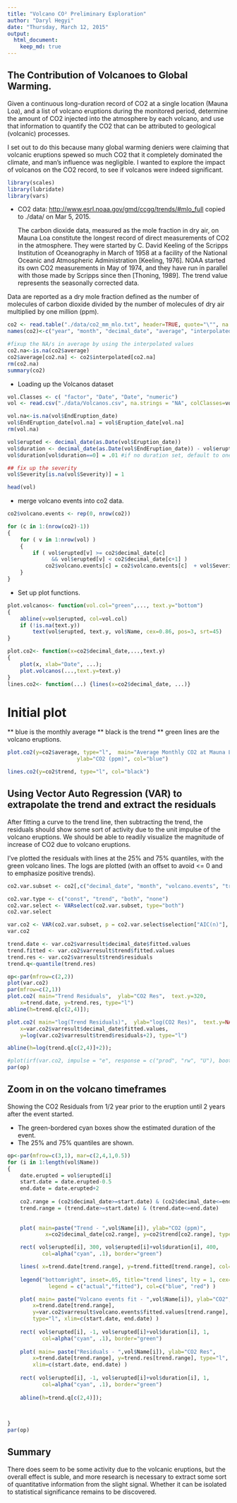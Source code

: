 ```yaml
---
title: "Volcano CO² Preliminary Exploration"
author: "Daryl Hegyi"
date: "Thursday, March 12, 2015"
output: 
  html_document:
    keep_md: true
---
```

## The Contribution of Volcanoes to Global Warming.
Given a continuous long-duration record of CO2 at a single location (Mauna Loa), and a list of volcano eruptions during the monitored period, determine the amount of CO2 injected into the atmosphere by each volcano, and use that information to quantify the CO2 that can be attributed to geological (volcanic) processes.

I set out to do this because many global warming deniers were claiming that volcanic eruptions spewed so much CO2 that it completely dominated the climate, and man's influence was negligible.  I wanted to explore the impact of volcanos on the CO2 record, to see if volcanos were indeed significant.

```r
library(scales)
library(lubridate)
library(vars)

```
* CO2 data: <http://www.esrl.noaa.gov/gmd/ccgg/trends/#mlo_full> copied to ./data/ on Mar 5, 2015.

  The carbon dioxide data, measured as the mole fraction in dry air, on Mauna Loa constitute the longest record of direct measurements of CO2 in the atmosphere. They were started by C. David Keeling of the Scripps Institution of Oceanography in March of 1958 at a facility of the National Oceanic and Atmospheric Administration [Keeling, 1976]. NOAA started its own CO2 measurements in May of 1974, and they have run in parallel with those made by Scripps since then [Thoning, 1989]. The trend value represents the seasonally corrected data.

Data are reported as a dry mole fraction defined as the number of molecules of carbon dioxide divided by the number of molecules of dry air multiplied by one million (ppm). 
```r
co2 <- read.table("./data/co2_mm_mlo.txt", header=TRUE, quote="\"", na.strings = "-99.99")
names(co2)<-c("year", "month", "decimal_date", "average", "interpolated", "trend", "numdays")

#fixup the NA/s in average by using the interpolated values
co2.na<-is.na(co2$average)
co2$average[co2.na] <- co2$interpolated[co2.na]
rm(co2.na)
summary(co2)
```

* Loading up the Volcanos dataset
```r

vol.Classes <- c( "factor", "Date", "Date", "numeric")
vol <- read.csv("./data/Volcanos.csv", na.strings = "NA", colClasses=vol.Classes)

vol.na<-is.na(vol$EndEruption_date)
vol$EndEruption_date[vol.na] = vol$Eruption_date[vol.na]
rm(vol.na)

vol$erupted <- decimal_date(as.Date(vol$Eruption_date))
vol$duration <- decimal_date(as.Date(vol$EndEruption_date)) - vol$erupted
vol$duration[vol$duration==0] = .01 #if no duration set, default to one percent of a year (about 3.5 days)

## fix up the severity
vol$Severity[is.na(vol$Severity)] = 1

head(vol)
```

* merge volcano events into co2 data.
```r
co2$volcano.events <- rep(0, nrow(co2))

for (c in 1:(nrow(co2)-1))
{
	for ( v in 1:nrow(vol) )
	{
		if ( vol$erupted[v] >= co2$decimal_date[c]
			  && vol$erupted[v] < co2$decimal_date[c+1] )
			co2$volcano.events[c] = co2$volcano.events[c]  + vol$Severity[v]
	}
}
```

* Set up plot functions.
```r
plot.volcanos<- function(vol.col="green",..., text.y="bottom") 
{ 
	abline(v=vol$erupted, col=vol.col)
	if (!is.na(text.y))
		text(vol$erupted, text.y, vol$Name, cex=0.86, pos=3, srt=45)
}

plot.co2<- function(x=co2$decimal_date,...,text.y) 
{
	plot(x, xlab="Date", ...); 
	plot.volcanos(...,text.y=text.y)
}
lines.co2<- function(...) {lines(x=co2$decimal_date, ...)}
```
# Initial plot

** blue is the monthly average
** black is the trend
** green lines are the volcano eruptions.
```r
plot.co2(y=co2$average, type="l",  main="Average Monthly CO2 at Mauna Loa", text.y=320,
					  ylab="CO2 (ppm)", col="blue")

lines.co2(y=co2$trend, type="l", col="black")

```

## Using Vector Auto Regression (VAR) to extrapolate the trend and extract the residuals
After fitting a curve to the trend line, then subtracting the trend, the residuals should show some sort of activity due to the unit impulse of the volcano eruptions.  We should be able to readily visualize the magnitude of increase of CO2 due to volcano eruptions.

I've plotted the residuals with lines at the 25% and 75% quantiles, with the green volcano lines.  The logs are plotted (with an offset to avoid <= 0 and to emphasize positive trends).
```r

co2.var.subset <- co2[,c("decimal_date", "month", "volcano.events", "trend")]

co2.var.type <- c("const", "trend", "both", "none")
co2.var.select <- VARselect(co2.var.subset, type="both")
co2.var.select

var.co2 <- VAR(co2.var.subset, p = co2.var.select$selection["AIC(n)"], type = "both" )
var.co2

trend.date <- var.co2$varresult$decimal_date$fitted.values
trend.fitted <- var.co2$varresult$trend$fitted.values
trend.res <- var.co2$varresult$trend$residuals
trend.q<-quantile(trend.res)

op<-par(mfrow=c(2,2))
plot(var.co2)
par(mfrow=c(2,1))
plot.co2( main="Trend Residuals",  ylab="CO2 Res",  text.y=320,
	x=trend.date, y=trend.res, type="l")
abline(h=trend.q[c(2,4)]);

plot.co2( main="log(Trend Residuals)",  ylab="log(CO2 Res)",  text.y=NA,
	x=var.co2$varresult$decimal_date$fitted.values, 
	y=log(var.co2$varresult$trend$residuals+2), type="l")

abline(h=log(trend.q[c(2,4)]+2));

#plot(irf(var.co2, impulse = "e", response = c("prod", "rw", "U"), boot = T))
par(op)
```

## Zoom in on the volcano timeframes
Showing the CO2 Residuals from 1/2 year prior to the eruption until 2 years after the event started.

* The green-bordered cyan boxes show the estimated duration of the event.
* The 25% and 75% quantiles are shown.
```r
op<-par(mfrow=c(3,1), mar=c(2,4,1,0.5))
for (i in 1:length(vol$Name))
{
	date.erupted = vol$erupted[i]
	start.date = date.erupted-0.5
	end.date = date.erupted+2
	
	co2.range = (co2$decimal_date>=start.date) & (co2$decimal_date<=end.date)
	trend.range = (trend.date>=start.date) & (trend.date<=end.date)
	
	
	plot( main=paste("Trend - ",vol$Name[i]), ylab="CO2 (ppm)",
			x=co2$decimal_date[co2.range], y=co2$trend[co2.range], type="l", col="blue" )

	rect( vol$erupted[i], 300, vol$erupted[i]+vol$duration[i], 400, 
		   col=alpha("cyan", .1), border="green")

	lines( x=trend.date[trend.range], y=trend.fitted[trend.range], col="red")
	
	legend("bottomright", inset=.05, title="trend lines", lty = 1, cex=0.8,
			 legend = c("actual","fitted"), col=c("blue", "red") )

	plot( main= paste("Volcano events fit - ",vol$Name[i]), ylab="CO2",
		x=trend.date[trend.range], 
		y=var.co2$varresult$volcano.events$fitted.values[trend.range], 
		type="l", xlim=c(start.date, end.date) )
	
	rect( vol$erupted[i], -1, vol$erupted[i]+vol$duration[i], 1,
		   col=alpha("cyan", .1), border="green")
	
	plot( main= paste("Residuals - ",vol$Name[i]), ylab="CO2 Res",
		x=trend.date[trend.range], y=trend.res[trend.range], type="l",
		xlim=c(start.date, end.date) )
	
	rect( vol$erupted[i], -1, vol$erupted[i]+vol$duration[i], 1,
		   col=alpha("cyan", .1), border="green")
	
	abline(h=trend.q[c(2,4)]);
	
	

}
par(op)
```

## Summary
There does seem to be some activity due to the volcanic eruptions, but the overall effect is suble, and more research is necessary to extract some sort of quantitative information from the slight signal.  Whether it can be isolated to statistical significance remains to be discovered.
